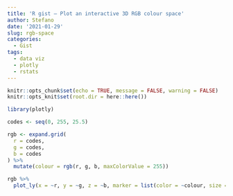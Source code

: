 ```yaml
---
title: 'R gist — Plot an interactive 3D RGB colour space'
author: Stefano
date: '2021-01-29'
slug: rgb-space
categories:
  - Gist
tags:
  - data viz
  - plotly
  - rstats
---
```


```r
knitr::opts_chunk$set(echo = TRUE, message = FALSE, warning = FALSE)
knitr::opts_knit$set(root.dir = here::here())
```

```r
library(plotly)
```


```r
codes <- seq(0, 255, 25.5)

rgb <- expand.grid(
  r = codes,
  g = codes,
  b = codes
) %>%
  mutate(colour = rgb(r, g, b, maxColorValue = 255))
```

```r
rgb %>%
  plot_ly(x = ~r, y = ~g, z = ~b, marker = list(color = ~colour, size = 6))
```
